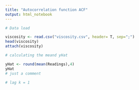 ```yaml
---
title: "Autocorrelation function ACF"
output: html_notebook
---
```


```r

# Data load

viscosity <- read.csv("viscosity.csv", header= T, sep=";")
head(viscosity)
attach(viscosity)

```
```r
# calculating the meand yHat

yHat <- round(mean(Readings),4)
yHat
# just a comment

```



```r
# lag k = 1



```

